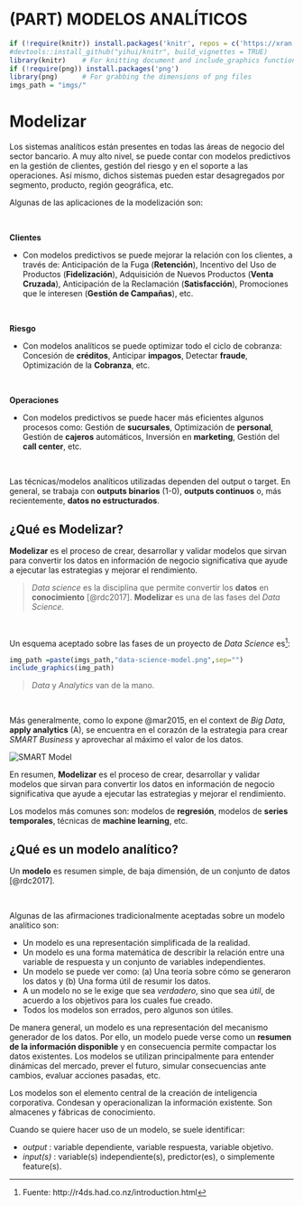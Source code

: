 
# (PART) MODELOS ANALÍTICOS {-} 

```{r setup, echo=FALSE, message=FALSE, warning=FALSE, cache=FALSE, comment=FALSE, results="hide"}
if (!require(knitr)) install.packages('knitr', repos = c('https://xran.yihui.name', 'https://cran.rstudio.org'))
#devtools::install_github("yihui/knitr", build_vignettes = TRUE)
library(knitr)    # For knitting document and include_graphics function
if (!require(png)) install.packages('png')
library(png)      # For grabbing the dimensions of png files
imgs_path = "imgs/"
```


# Modelizar {#modelizacion}

<!-- ---------## Motivación---------------------------------------------- -->

Los sistemas analíticos  están presentes en todas las áreas de negocio del sector bancario.  A muy alto nivel, se puede contar con modelos predictivos en la gestión de clientes, gestión del riesgo y en el soporte a las operaciones. Así mismo, dichos sistemas pueden estar desagregados por segmento, producto, región geográfica, etc. 

Algunas de las aplicaciones de la modelización son:


<br>
<div class="info">
**Clientes**
</div>

 * Con modelos predictivos se puede mejorar la relación con los clientes, a través de: Anticipación de la Fuga (**Retención**), Incentivo del Uso de Productos (**Fidelización**), Adquisición de Nuevos Productos (**Venta Cruzada**), Anticipación de la Reclamación (**Satisfacción**), Promociones que le interesen (**Gestión de Campañas**), etc. 

<br>

<div class="info">
**Riesgo**
</div>

 * Con modelos analíticos se puede optimizar todo el ciclo de cobranza: Concesión de **créditos**, Anticipar **impagos**, Detectar **fraude**, Optimización de la **Cobranza**, etc.

<br>

<div class="info">
**Operaciones**
</div>

 * Con modelos predictivos se puede hacer más eficientes algunos procesos como: Gestión de **sucursales**, Optimización de **personal**, Gestión de **cajeros** automáticos, Inversión en **marketing**, Gestión del **call center**, etc.

<br>


Las técnicas/modelos analíticos utilizadas dependen del output o target. En general, se trabaja con **outputs binarios** (1-0), **outputs continuos** o, más recientemente, **datos no estructurados**.

<!-- ------------------------------------------------------- -->

## ¿Qué es Modelizar? {#modelizar}



<div class="info">
**Modelizar** es el proceso de crear, desarrollar y validar modelos que sirvan  para convertir los datos en información de negocio significativa que ayude a ejecutar las estrategias y mejorar el rendimiento.
</div>



 > _Data science_  es la disciplina que permite convertir los **datos** en **conocimiento** [@rdc2017].  **Modelizar** es una de las fases del _Data Science_.

<br>

Un esquema aceptado sobre las fases de un proyecto de _Data Science_ es^[Fuente: http://r4ds.had.co.nz/introduction.html]:

<!-- <img src='http://r4ds.had.co.nz/diagrams/data-science-model.png' alt="Modelling" style="float:width:90%;"> -->

```{r  out.width = "90%", echo=FALSE, message=FALSE, warning=FALSE, cache=FALSE, comment=FALSE}
img_path =paste(imgs_path,"data-science-model.png",sep="")
include_graphics(img_path) 
```

 > _Data_ y _Analytics_ van de la mano.  

<br>

Más generalmente, como lo expone @mar2015, en el context de _Big Data_, **apply analytics** (A), se encuentra en el corazón de la estrategia para crear  _SMART Business_ y aprovechar al máximo el valor de los datos.

<img src='https://pbs.twimg.com/media/CDgmVL8VIAAlZSa.jpg' alt="SMART Model" style="float:width:60%;">



En resumen, **Modelizar** es el proceso de crear, desarrollar y validar modelos que sirvan  para convertir los datos en información de negocio significativa que ayude a ejecutar las estrategias y mejorar el rendimiento.

Los modelos más comunes son: modelos de **regresión**, modelos de **series temporales**, técnicas de **machine learning**, etc.


<!-- ------------------------------------------------------- -->
## ¿Qué es un  modelo analítico?


<div class="info">
Un **modelo** es resumen simple, de baja dimensión, de un conjunto de datos [@rdc2017].
</div>

<br>


Algunas de las afirmaciones tradicionalmente aceptadas sobre un modelo analítico son:

 * Un modelo es una representación simplificada de la realidad.
 * Un modelo es una forma matemática de describir la relación entre una variable de respuesta y un conjunto de variables independientes.
 * Un modelo se puede ver como: (a) Una teoría sobre cómo se generaron los datos y (b) Una forma útil de resumir los datos.
 * A un modelo no se le exige que sea _verdadero_, sino que sea _útil_, de acuerdo a los objetivos para los cuales fue creado.
 * Todos los modelos son errados, pero algunos son útiles.


De manera general, un modelo es una representación del mecanismo generador de los datos. Por ello, un modelo puede verse como un **resumen de la información disponible** y en consecuencia permite compactar los datos existentes. Los modelos se utilizan principalmente para entender dinámicas del mercado, prever el futuro, simular consecuencias ante cambios, evaluar acciones pasadas,  etc.


<div class="rmdcomment">
Los modelos son el elemento central de la creación de inteligencia corporativa.
Condesan y operacionalizan la información existente. Son almacenes y fábricas de conocimiento.
</div>

Cuando se quiere hacer uso de un modelo, se suele identificar:

 * _output_ : variable dependiente, variable respuesta, variable objetivo.
 * _input(s)_ : variable(s) independiente(s), predictor(es), o simplemente feature(s).
 

<!-- ------------------------------------------------------- -->



